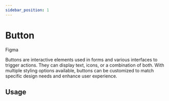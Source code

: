 ```yaml
---
sidebar_position: 1
---
```


# Button


<p>
  <glu-button target="_blank" rel="noopener noreferrer" href="https://www.figma.com/design/jSs4mJxj7dJbXsCE1IHtqt/GelatoUI-Design-System-(V-0.1.0)?node-id=239-4021&t=MItYcxbVFzFdt8Oz-0">Figma</glu-button>
</p>
Buttons are interactive elements used in forms and various interfaces to trigger actions. They can display text, icons, or a combination of both. With multiple styling options available, buttons can be customized to match specific design needs and enhance user experience.

## Usage

<ButtonUsage />

<ButtonSizes />

<ButtonSlots />

<ButtonReadme />
